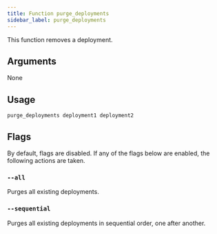 ```yaml
---
title: Function purge_deployments
sidebar_label: purge_deployments
---
```


This function removes a deployment.

## Arguments

None

## Usage

```
purge_deployments deployment1 deployment2
```

## Flags

By default, flags are disabled. If any of the flags below are enabled, the following actions are taken.

### `--all`

Purges all existing deployments.

### `--sequential`

Purges all existing deployments in sequential order, one after another.
